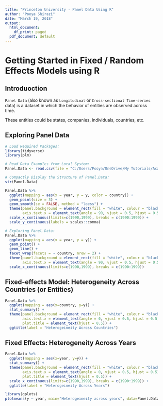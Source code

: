 ```yaml
---
title: "Princeton University - Panel Data Using R"
author: "Pooya Shirazi"
date: "March 19, 2018"
output:
  html_document:
    df_print: paged
  pdf_document: default
---
```


# Getting Started in Fixed / Random Effects Models using R

## Introduoction

`Panel Data` (also known as `Longitudinal` or `Cross-sectional Time-series` data) is a dataset in which the behavior of entities are observed across time.

These entities could be states, companies, individuals, countries, etc.

## Exploring Panel Data

```r
# Load Required Packages: 
library(tidyverse)
library(plm)
```

```r
# Read Data Examples from Local System:
Panel.Data <- read.csv(file = "C:/Users/Pooya/OneDrive/My Tutorials/Academic/Princeton University - Panel Data Using R/Data.csv")

# Compactly Display the Structure of Panel.Data:
str(Panel.Data)
```

```r
Panel.Data %>% 
  ggplot(mapping = aes(x = year, y = y, color = country)) +
  geom_point(size = 3) +
  geom_smooth(se = FALSE, method = "loess") + 
  theme(panel.background = element_rect(fill = "white", colour = "black", linetype = 1),
        axis.text.x = element_text(angle = 90, vjust = 0.5, hjust = 0.5), aspect.ratio = 1) +
  scale_x_continuous(limits=c(1990,1999), breaks = c(1990:1999)) +
  scale_y_continuous(labels = scales::comma)
```


```r
# Exploring Panel.Data:
Panel.Data %>% 
  ggplot(mapping = aes(x = year, y = y)) +
  geom_point() +
  geom_line() + 
  facet_wrap(facets = ~ country, nrow = 2) + 
  theme(panel.background = element_rect(fill = "white", colour = "black"),
        axis.text.x = element_text(angle = 90, vjust = 0.5, hjust = 0.5), aspect.ratio = 1) +
  scale_x_continuous(limits=c(1990,1999), breaks = c(1990:1999))
```

## Fixed-effects Model: Heterogeneity Across Countries (or Entities)

```r
Panel.Data %>% 
  ggplot(mapping = aes(x=country, y=y)) + 
  stat_summary() +
  theme(panel.background = element_rect(fill = "white", colour = "black"),
        axis.text.x = element_text(angle = 0, vjust = 0.5, hjust = 0.5), aspect.ratio = 1,
        plot.title = element_text(hjust = 0.5)) +
  ggtitle(label = "Heterogeineity Across Countries")

```

## Fixed Effects: Heterogeneity Across Years

```r
Panel.Data %>% 
  ggplot(mapping = aes(x=year, y=y)) + 
  stat_summary() +
  theme(panel.background = element_rect(fill = "white", colour = "black"),
        axis.text.x = element_text(angle = 0, vjust = 0.5, hjust = 0.5), aspect.ratio = 1/3,
        plot.title = element_text(hjust = 0.5)) +
  scale_x_continuous(limits=c(1990,1999), breaks = c(1990:1999)) +
  ggtitle(label = "Heterogeineity Across Years")

```

```r
library(gplots)
plotmeans(y ~ year, main="Heterogeineity across years", data=Panel.Data)
```

